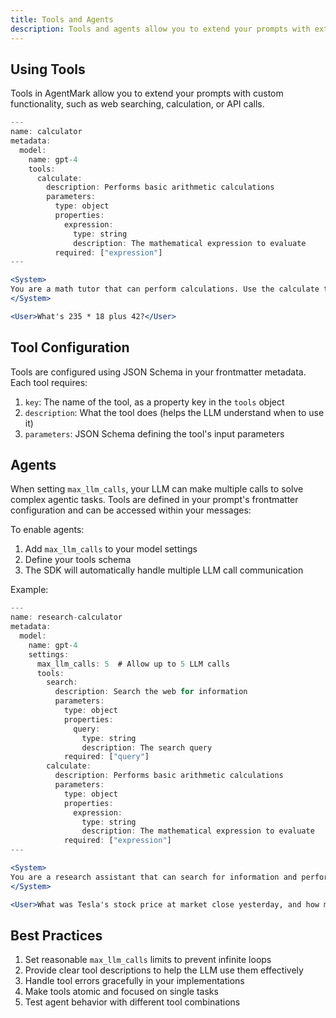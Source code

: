 ```yaml
---
title: Tools and Agents
description: Tools and agents allow you to extend your prompts with external capabilities.
---
```


## Using Tools

Tools in AgentMark allow you to extend your prompts with custom functionality, such as web searching, calculation, or API calls.

```jsx
---
name: calculator
metadata:
  model:
    name: gpt-4
    tools:
      calculate:
        description: Performs basic arithmetic calculations
        parameters:
          type: object
          properties:
            expression:
              type: string
              description: The mathematical expression to evaluate
          required: ["expression"]
---

<System>
You are a math tutor that can perform calculations. Use the calculate tool when you need to compute something.
</System>

<User>What's 235 * 18 plus 42?</User>
```

## Tool Configuration

Tools are configured using JSON Schema in your frontmatter metadata. Each tool requires:

1. `key`: The name of the tool, as a property key in the `tools` object
2. `description`: What the tool does (helps the LLM understand when to use it)
3. `parameters`: JSON Schema defining the tool's input parameters

## Agents

When setting `max_llm_calls`, your LLM can make multiple calls to solve complex agentic tasks.
Tools are defined in your prompt's frontmatter configuration and can be accessed within your messages:

To enable agents:

1. Add `max_llm_calls` to your model settings
2. Define your tools schema
3. The SDK will automatically handle multiple LLM call communication

Example:

```jsx
---
name: research-calculator
metadata:
  model:
    name: gpt-4
    settings:
      max_llm_calls: 5  # Allow up to 5 LLM calls
      tools:
        search:
          description: Search the web for information
          parameters:
            type: object
            properties:
              query:
                type: string
                description: The search query
            required: ["query"]
        calculate:
          description: Performs basic arithmetic calculations
          parameters:
            type: object
            properties:
              expression:
                type: string
                description: The mathematical expression to evaluate
            required: ["expression"]
---

<System>
You are a research assistant that can search for information and perform calculations.
</System>

<User>What was Tesla's stock price at market close yesterday, and how much would I have made if I bought 100 shares a week ago?</User>
```

## Best Practices

1. Set reasonable `max_llm_calls` limits to prevent infinite loops
2. Provide clear tool descriptions to help the LLM use them effectively
3. Handle tool errors gracefully in your implementations
4. Make tools atomic and focused on single tasks
5. Test agent behavior with different tool combinations
